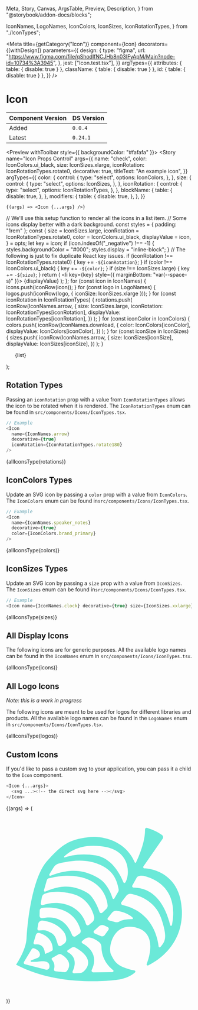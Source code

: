   Meta,
  Story,
  Canvas,
  ArgsTable,
  Preview,
  Description,
} from "@storybook/addon-docs/blocks";

  IconNames,
  LogoNames,
  IconColors,
  IconSizes,
  IconRotationTypes,
} from "./IconTypes";

<Meta
  title={getCategory("Icon")}
  component={Icon}
  decorators={[withDesign]}
  parameters={{
    design: {
      type: "figma",
      url:
        "https://www.figma.com/file/qShodlfNCJHb8n03IFyApM/Main?node-id=10734%3A3945",
    },
    jest: ["Icon.test.tsx"],
  }}
  argTypes={{
    attributes: { table: { disable: true } },
    className: { table: { disable: true } },
    id: { table: { disable: true } },
  }}
/>

# Icon

| Component Version | DS Version |
| ----------------- | ---------- |
| Added             | `0.0.4`    |
| Latest            | `0.24.1`   |

<Description of={Icon} />

<Preview withToolbar style={{ backgroundColor: "#fafafa" }}>
  <Story
    name="Icon Props Control"
    args={{
      name: "check",
      color: IconColors.ui_black,
      size: IconSizes.xlarge,
      iconRotation: IconRotationTypes.rotate0,
      decorative: true,
      titleText: "An example icon",
    }}
    argTypes={{
      color: {
        control: {
          type: "select",
          options: IconColors,
        },
      },
      size: {
        control: {
          type: "select",
          options: IconSizes,
        },
      },
      iconRotation: {
        control: {
          type: "select",
          options: IconRotationTypes,
        },
      },
      blockName: {
        table: {
          disable: true,
        },
      },
      modifiers: {
        table: {
          disable: true,
        },
      },
    }}
  >
    {(args) => <Icon {...args} />}
  </Story>
</Preview>

<ArgsTable story="Icon Props Control" />

  // We'll use this setup function to render all the icons in a list item.
  // Some icons display better with a dark background.
  const styles = { padding: "1rem" };
  const {
    size = IconSizes.large,
    iconRotation = IconRotationTypes.rotate0,
    color = IconColors.ui_black,
    displayValue = icon,
  } = opts;
  let key = icon;
  if (icon.indexOf("_negative") !== -1) {
    styles.backgroundColor = "#000";
    styles.display = "inline-block";
  }
  // The following is just to fix duplicate React key issues.
  if (iconRotation !== IconRotationTypes.rotate0) {
    key += `-${iconRotation}`;
  }
  if (color !== IconColors.ui_black) {
    key += `-${color}`;
  }
  if (size !== IconSizes.large) {
    key += `-${size}`;
  }
  return (
    <li key={key} style={{ marginBottom: "var(--space-s)" }}>
      <span style={styles}>
        <Icon
          name={icon}
          decorative={true}
          size={size}
          iconRotation={iconRotation}
          color={color}
        />
      </span>
      {displayValue}
    </li>
  );
};
for (const icon in IconNames) {
  icons.push(iconRow(icon));
}
for (const logo in LogoNames) {
  logos.push(iconRow(logo, { iconSize: IconSizes.xlarge }));
}
for (const iconRotation in IconRotationTypes) {
  rotations.push(
    iconRow(IconNames.arrow, {
      size: IconSizes.large,
      iconRotation: IconRotationTypes[iconRotation],
      displayValue: IconRotationTypes[iconRotation],
    })
  );
}
for (const iconColor in IconColors) {
  colors.push(
    iconRow(IconNames.download, {
      color: IconColors[iconColor],
      displayValue: IconColors[iconColor],
    })
  );
}
for (const iconSize in IconSizes) {
  sizes.push(
    iconRow(IconNames.arrow, {
      size: IconSizes[iconSize],
      displayValue: IconSizes[iconSize],
    })
  );
}

  <ul style={{ listStyle: "none" }}>{list}</ul>
);

## Rotation Types

Passing an `iconRotation` prop with a value from `IconRotationTypes` allows
the icon to be rotated when it is rendered. The `IconRotationTypes` enum
can be found in `src/components/Icons/IconTypes.tsx`.

```js
// Example
<Icon
  name={IconNames.arrow}
  decorative={true}
  iconRotation={IconRotationTypes.rotate180}
/>
```

<Preview>
  <Story name="Rotation Types">{allIconsType(rotations)}</Story>
</Preview>

## IconColors Types

Update an SVG icon by passing a `color` prop with a value from `IconColors`.
The `IconColors` enum can be found in`src/components/Icons/IconTypes.tsx`.

```js
// Example
<Icon
  name={IconNames.speaker_notes}
  decorative={true}
  color={IconColors.brand_primary}
/>
```

<Preview>
  <Story name="Color Types">{allIconsType(colors)}</Story>
</Preview>

## IconSizes Types

Update an SVG icon by passing a `size` prop with a value from `IconSizes`.
The `IconSizes` enum can be found in`src/components/Icons/IconTypes.tsx`.

```js
// Example
<Icon name={IconNames.clock} decorative={true} size={IconSizes.xxlarge} />
```

<Preview>
  <Story name="Sizes Types">{allIconsType(sizes)}</Story>
</Preview>

## All Display Icons

The following icons are for generic purposes. All the available logo names can
be found in the `IconNames` enum in `src/components/Icons/IconTypes.tsx`.

<Preview withToolbar>
  <Story name="All Display Icons">{allIconsType(icons)}</Story>
</Preview>

## All Logo Icons

_Note: this is a work in progress_

The following icons are meant to be used for logos for different libraries
and products. All the available logo names can
be found in the `LogoNames` enum in `src/components/Icons/IconTypes.tsx`.

<Preview withToolbar>
  <Story name="All Logo Icons">{allIconsType(logos)}</Story>
</Preview>

## Custom Icons

If you'd like to pass a custom svg to your application, you can pass it a
child to the `Icon` component.

```js
<Icon {...args}>
  <svg ...><!-- the direct svg here --></svg>
</Icon>
```

<Preview>
  <Story
    name="Custom Icons"
    args={{
      color: IconColors.ui_black,
      size: IconSizes.xxxlarge,
      iconRotation: IconRotationTypes.rotate0,
      decorative: true,
    }}
  >
    {(args) => (
      <Icon {...args}>
        <svg
          xmlns="http://www.w3.org/2000/svg"
          viewBox="0 0 750 750"
          fill="#6BE9D8"
        >
          <g>
            <path d="M709.9 399.9c-4.5-145.7-115.8-169.6-151.1-170.3-4.2-.1-6.7-4.9-4.2-8.4L632 110.6c3.4-4.8 2.4-11.7-2.3-15.3-15.9-12-36.3-21.4-60.3-28.8-4.3-1.3-8.6 2-8.5 6.5 1.2 50.5-27.6 114.3-36.5 132.9-1 2-3.9 1.9-4.8-.1C485.1 124 397.7 95.1 327.9 104.4c-71.3 9.5-101.6 26.5-163.5 96.6-61.9 70.1-80.2 260.7-82.1 309.4C80.4 559 40 617.1 40 617.1c154 81.4 340.9 68.2 402.2 61.9 44.4-4.6 68.5-21.8 78.5-30.9 2.5-2.3 1.4-6.6-2-7.3-73.8-15.7-80.7-37.2-94.8-63.5-14.5-27.1 8.2-135.7 104.2-108.6 79.6 22.5 51.5 114.9 39.6 145.8-1.4 3.7 2.4 7.3 6 5.6 34-16.5 140.5-79.5 136.2-220.2zM234.7 181.3c17.7-17 69-56.7 167.1-38 99.8 18.9 98.5 109.5 80.4 141.7-2.3 4.1-7 4.5-8.8.1-11.1-27.7-45.5-97.4-112-108-61.8-9.8-105.6 1.7-124.2 8.3-2.5.8-4.4-2.3-2.5-4.1zm-60.2 72l16.9-27.4c5.1-8.3 13.2-14.3 22.6-16.6 16.3-4.1 33-6.9 49.5-8.9 40.3-4.8 79.4-2.1 116.7 15.1 17.4 8 33.6 18.2 46.1 32.9 11.4 13.4 19 29.6 23.7 46.5 1.8 6.3 3.2 12.8 4.3 19.3.6 3.2-.1 6.6-1.7 9.4l-15.8 27.1c-1.7 3-6.1 2.4-7.1-.9-6.7-22-17.9-43.9-32.8-61-12.6-14.4-29.1-23.5-46.1-31.6-12.2-5.8-24.9-10.5-38-13.6-35.3-8.4-71.9-4.4-106.3 5.9-9.2 2.8-18.3 5.9-27.2 9.5-2.3.9-4.9-.7-5.2-3.2-.2-1 0-1.8.4-2.5zm-21.9 64.2l11.7-40.8c1.2-4.3 5-7.5 9.5-7.9l5.2-.5s87.8-25.9 160.4 9.8c56.9 28 68.3 78.8 70.5 99.5.6 5.5-1.4 11-5.3 14.8L389 407.5c-3.8 3.7-10.2 2.2-12-2.8-6-17.2-13.8-34.1-23.5-49.3-5.8-9.1-12.7-18.3-21.6-24.6-16.2-11.5-36.5-19.2-55.7-23.9-14.4-3.6-29.3-4.8-44.1-3.8-12.9.8-25.6 3.2-38 6.7-7.2 2-14.3 4.4-21.3 7.1-3.8 1.5-7.6 3-11.3 4.7-.6.2-1.9.7-3.4 1.3-3.2 1.1-6.5-2-5.5-5.4zM410 465.8c4.4 2 5.8 7.5 3 11.4l-14.8 20.7c-3.5 4.9-9.9 6.6-15.4 4.3l-25.5-10.9c-4.5-1.9-5.5-7.8-1.9-11.1l17.3-15.7c5.8-5.7 14.6-9.1 22-5.8l15.3 7.1zm-270.3-96.3l4.5-23.6c1.2-6.5 5.7-11.9 11.8-14.3 15.7-6.2 50.5-14.3 109.2-.1 62.6 15.1 83.4 66.2 90 91.6 2.2 8.5-.7 17.5-7.5 23.1l-13.4 11.1c-4.2 3.4-10.5 1.5-12-3.7-5.3-18.5-21.2-54.5-66.1-73.7-45.5-19.5-88.3-9.3-107.8-2.6-4.8 1.5-9.7-2.8-8.7-7.8zm-4.4 29.7c.1-5.4 4.2-9.9 9.6-10.6 30.7-3.8 127.8-7.6 155.8 89.7 1.6 5.4-.5 11.3-5.2 14.4l-15.1 10.1c-5 3.4-11.9 1.2-14-4.5-9.5-26-40.2-85.6-119.7-68.3-6.2 1.3-12-3.4-11.9-9.7l.5-21.1zm-9.1 72.9l3.3-19.1c1.4-8.3 9-14.1 17.4-13.1 21.2 2.4 60.2 11.5 85.5 44.9 5.8 7.7 9.2 16.8 10 26.4l.3 3.4c.6 7.1-2.7 14-8.7 18l-12.1 8.2c-4.4 3-10.5 1.2-12.6-3.7l-8.2-24.4c-3.5-10.4-11-19.1-20.8-24.1l-11.1-5.6c-6.7-3.4-14.2-5-21.7-4.5l-14.8.9c-4 .2-7.1-3.4-6.5-7.3zm-15.5 55.7l9.4-30.7c1.8-5.9 8-9.2 13.9-7.4 18.3 5.6 53.5 21.9 54.3 65.2 0 2.7-1.3 5.1-3.6 6.4-8.5 4.9-26.8 12.9-27.8 12-1.2-1.1.8-42.6-39.7-37.7-1.2.1-2.5-.1-3.6-.7-2.5-1.3-3.8-4.3-2.9-7.1zm63.8 100.5c-1.1 6.4-7.4 10.5-13.7 8.9l-85.5-21.9c-3.9-1-5.7-5.5-3.6-8.9l31.4-51.7c1.8-3 5.5-4.5 8.9-3.4 8.3 2.6 22.4 9 24.4 23.2.6 4.3-.9 8.7-4 11.8-1.4 1.4-3 2.5-4.8 3.2l-26.8 10.4c-2.1.8-2.6 3.5-1 5 .6.5 1.3.8 2.1.8l19.5-.2c3.7 0 7.4-.4 11.1-1 12.8-2.1 47-5 42 23.8zm72.1 12.7c-2.3 2.8-5 5.9-8.8 6.3-1.5.2-2.9 0-4.4-.2-1.5-.2-2.9-.2-4.4-.3l-10.5-.9c-3.8-.3-7.5-.7-11.3-1.2-2.9-.3-5.8-.7-8.6-1.2-4-.7-6.6-4.7-5.4-8.6 2.5-8.6 4.2-23.7-8.4-37.6-2-2.2-1.4-5.8 1.2-7.3l24.8-14.1c3.6-2.1 8-2.1 11.6-.1 8.2 4.5 22.3 14.1 29 28.8 5.4 12.1 3.4 26.2-4.8 36.4zm67 3.1c-4.2 4.1-9.8 6.5-15.7 6.8l-24.2 1.1c-4.2.2-7.1-4.2-5.3-8 8.1-17 20.6-55.5-19.4-76.9-3-1.6-3.3-5.9-.4-7.8l15.3-10.2c4.7-3.2 10.8-3.5 15.8-.7 22.8 12.3 80.6 50.2 33.9 95.7zm118.2-5.2c3.5 2.7 1.6 8.2-2.8 8.3l-77.5.8c-4.8.1-8.1-5-6-9.3 30.8-64.1-17.7-97.3-37.5-107.6-3.5-1.8-4-6.7-.9-9.1l9.6-7.7c7.2-5.7 16.7-7.7 25.6-5.4 14.1 3.7 26.1 11.8 33.7 18 5.4 4.4 8.6 10.9 8.8 17.9.9 51.1 29.9 80.9 47 94.1zm76.6-205c-12.4 0-36.1 1.2-52.5 10.2-4.7 2.6-10.2 3.1-15.4 1.7l-26.8-7.4c-4-1.1-5.6-5.9-3-9.2l14.9-18.8c5.2-7.1 13-11.6 21.6-10.2 17.4 2.9 46.3 10.1 63.6 27.4 2.6 2.3 1 6.3-2.4 6.3zm115 112c-1.7 2.2-5 2.2-6.8 0l-.1-.1c-1.8-2.3-7.3-138.3-146.4-168.7-5.4-1.2-7.7-7.5-4.3-11.9l19.6-25.6c4.6-6 12.2-8.9 19.7-7.5 28.1 5.5 95.7 25.7 120.5 96.6 29.5 84.5 13.9 96.8-2.2 117.2zm46.4-88.4c-.8 4.1-6.6 4.2-7.5.1-9.8-43.6-44.3-150.3-147.6-150.8-4.4 0-7.2-4.8-5-8.6l17.6-31.4c4.4-7.9 19.3-9.1 28.1-7 41.1 9.9 143 47.6 114.4 197.7z" />
          </g>
        </svg>
      </Icon>
    )}
  </Story>
</Preview>
